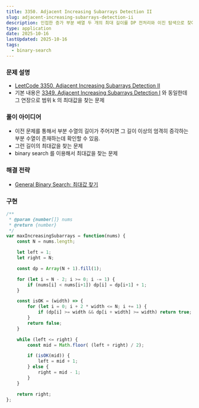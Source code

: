 ```yaml
---
title: 3350. Adjacent Increasing Subarrays Detection II
slug: adjacent-increasing-subarrays-detection-ii
description: 인접한 증가 부분 배열 두 개의 최대 길이를 DP 전처리와 이진 탐색으로 찾아내는 전략과 구현을 정리
type: application
date: 2025-10-16
lastUpdated: 2025-10-16
tags:
  - binary-search
---
```


### 문제 설명

* [LeetCode 3350. Adjacent Increasing Subarrays Detection II](https://leetcode.com/problems/adjacent-increasing-subarrays-detection-ii/)
* 기본 내용은 [3349. Adjacent Increasing Subarrays Detection I](../../blog/2025-10-15--adjacent-increasing-subarrays-detection-i/) 와 동일한데 
그 연장으로 범위 k 의 최대값을 찾는 문제

### 풀이 아이디어

* 이전 문제를 통해서 부분 수열의 길이가 주어지면 그 길이 이상의 엄격히 증각하는 부분 수열이 존재하는데 확인할 수 있음.
* 그런 길이의 최대값을 찾는 문제
* binary search 를 이용해서 최대값을 찾는 문제

### 해결 전략

* [General Binary Search: 최대값 찾기](../../frame/general-binary-search/) 

### 구현

```typescript
/**
 * @param {number[]} nums
 * @return {number}
 */
var maxIncreasingSubarrays = function(nums) {
    const N = nums.length;

    let left = 1;
    let right = N;

    const dp = Array(N + 1).fill(1);

    for (let i = N - 2; i >= 0; i -= 1) {
        if (nums[i] < nums[i+1]) dp[i] = dp[i+1] + 1;
    }

    const isOK = (width) => {
        for (let i = 0; i + 2 * width <= N; i += 1) {
            if (dp[i] >= width && dp[i + width] >= width) return true;
        }
        return false;
    }

    while (left <= right) {
        const mid = Math.floor( (left + right) / 2);

        if (isOK(mid)) {
            left = mid + 1;            
        } else {
            right = mid - 1;
        }
    }

    return right;
};
```
